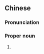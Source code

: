 {{also|中广}}
==Chinese==
{{zh-forms|s=中广}}
{{wikipedia|lang=zh}}

===Pronunciation===
{{zh-pron
|m=Zhōngguǎng
|c=zung1 gwong2
|mn=Tiong-kóng
|cat=pn
}}

===Proper noun===
{{zh-proper noun}}

# {{zh-abbrev|{{zh-l|[[中國]][[廣播]][[公司]]}}|Broadcasting Corporation of China}}